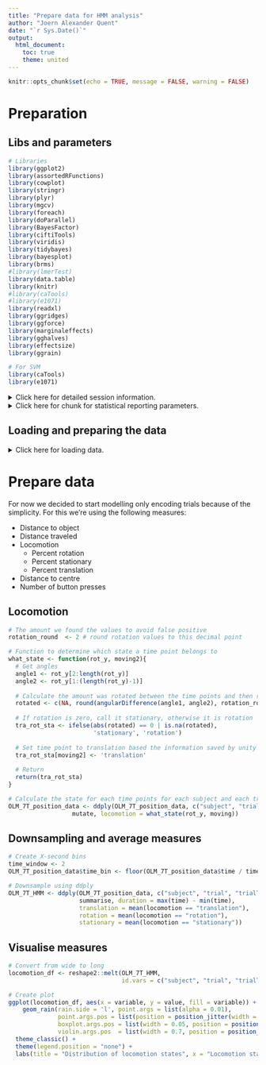 ```yaml
---
title: "Prepare data for HMM analysis"
author: "Joern Alexander Quent"
date: "`r Sys.Date()`"
output:
  html_document:
    toc: true
    theme: united
---
```


```r
knitr::opts_chunk$set(echo = TRUE, message = FALSE, warning = FALSE)
```


# Preparation
## Libs and parameters
```r
# Libraries
library(ggplot2)
library(assortedRFunctions)
library(cowplot) 
library(stringr)
library(plyr)
library(mgcv)
library(foreach)
library(doParallel)
library(BayesFactor)
library(ciftiTools)
library(viridis)
library(tidybayes)
library(bayesplot)
library(brms)
#library(lmerTest)
library(data.table)
library(knitr)
#library(caTools) 
#library(e1071) 
library(readxl)
library(ggridges)
library(ggforce)
library(marginaleffects)
library(gghalves)
library(effectsize)
library(ggrain)

# For SVM
library(caTools) 
library(e1071) 
```


<details>
 <summary>Click here for detailed session information. </summary>
```r
sessioninfo::session_info()
```
</details>

<details>
 <summary>Click here for chunk for statistical reporting parameters. </summary>
```r
# Parameters how to report means
report_type   <- 1
digits1       <- 2
rounding_type <- "signif"

# Font sizes
font_size   <- 8
base_theme  <- theme_classic(base_size = font_size) + 
               theme(plot.title = element_text(hjust = 0.5),
                     plot.background = element_blank(), 
                     panel.background = element_rect(fill = "transparent"))

base_theme2  <- theme_classic(base_size = font_size) + 
               theme(plot.title = element_text(hjust = 0.5),
                     plot.background = element_blank(), 
                     panel.background = element_rect(fill = "transparent"),
                     text = element_text(family = ""),
                     strip.background = element_rect(color="white", fill="white"))

# Parameters for saving figures
## Information: https://www.nature.com/ncomms/submit/how-to-submit
### PDF page: 210 x 276 mm
### Column widths in mm
single_column <- 88
double_column <- 180
dpi           <- 1000
figurePath    <- "figures/SpaNov/"
axisExpand  <- 0.05 # multiply the x & y values

# Function to calculate axis limits
calc_axis_limits <- function(x, axisExpand, digits = 2, rounding_type = "signif"){
  # Get the empirical values
  val_range <- range(x, na.rm = TRUE)
  
  # Create axis_breaks
  axis_breaks <- rep(NA, 3)
  
  # Add middle point
  axis_breaks[2] <- mean(val_range, na.rm = TRUE)
  
  # Minimum value
  if(val_range[1] < 0){
    axis_breaks[1] <- val_range[1] + val_range[1]*axisExpand
  } else {
    axis_breaks[1] <- val_range[1] - val_range[1]*axisExpand
  }
  
  # Maximum value
  if(val_range[2] < 0){
    axis_breaks[3] <- val_range[2] - val_range[2]*axisExpand
  } else {
    axis_breaks[3] <- val_range[2] + val_range[2]*axisExpand
  }
  
  
  # Only use significant digits
  if(rounding_type == "signif"){
    axis_breaks <- signif(axis_breaks, digits) 
  } else if(rounding_type == "round"){
    axis_breaks <- round(axis_breaks, digits) 
  } else {
    stop("Wrong rounding_type. Choose signif or round")
  }
  
  # Get the actual limits
  axis_limits <- axis_breaks[c(1, 3)]
  
  # Return list
  return(list(limits = axis_limits, breaks = axis_breaks))
}

# Colours used for visualisation
meanLineColour       <- "red"
boxplot_borderColour <- "black"
boxplot_pointColour  <- "darkgrey"
baseColours          <- c("#7091C0", "#4A66AC", "#364875")
spectral_colours     <- c("#5956a5", "#a60a44")
cool_warm_colours    <- c("#3C4DC1", "#B70B28")
novFam_gradient      <- viridis(n = 6, option = "H", direction = -1)

# Information for Yeo 7
## Names etc. for the networks in Yeo 7
Yeo7_fullNames <- c("Frontoparietal", "Default", "Dorsal Attention", "Limbic", 
                    "Ventral Attention", "Somatomotor", "Visual")
Yeo7_abbr      <- c("Cont", "Default", "DorsAttn", "Limbic", "SalVentAttn", "SomMot", "Vis")

## Colours used for Yeo 7
Yeo7_colours <- c("#E79523", "#CD3E4E", "#00760F", "#DCF8A4", "#C43BFA", "#4682B4", "#781286")
```
</details>


## Loading and preparing the data
<details>
 <summary>Click here for loading data. </summary>
```r
# Load the data
## Specify paths where the data is saved
path2data <- "data/"

## Load the look-up table that contains information of R-numbers which are retracted 
lookupTable  <- read.csv(paste0(path2data, "lookUpTable.csv"))

## Load .RData images of the combined data (all subject in one DF)
load(paste0(path2data, "demographics.RData"))
load(paste0(path2data, "DW_all_data.RData"))
load(paste0(path2data, "OLM_7T_all_data.RData"))
load(paste0(path2data, "OLM_3T_all_data.RData"))
load(paste0(path2data, "question_data.RData"))

# Select the subjects included in this analysis
## Load the subjects that are included in this analysis
subjectFile <- readLines(paste0(path2data, "SpaNov_subject2analyse.txt"))
subjIDs_R   <- str_split(subjectFile, pattern = ",")[[1]] 
subjIDs     <- lookupTable$anonKey[lookupTable$Rnum %in% subjIDs_R]
# Important note: subjIDs_R do not have the same order as subjIDs!!!!!!!!!!!!!

## Subset to data that is being included in the analysis
OLM_7T_position_data <- OLM_7T_position_data[OLM_7T_position_data$subject %in% subjIDs, ]
demographics         <- demographics[demographics$subject %in% subjIDs, ]
DW_position_data     <- DW_position_data[DW_position_data$subject %in% subjIDs, ]
OLM_7T_logEntries    <- OLM_7T_logEntries[OLM_7T_logEntries$ppid %in% subjIDs, ]
OLM_7T_trial_results <- OLM_7T_trial_results[OLM_7T_trial_results$subject %in% subjIDs, ]
question_data        <- question_data[question_data$subject %in% subjIDs, ]

## Subset to retrieval only
OLM_7T_retrieval <- OLM_7T_trial_results[OLM_7T_trial_results$trialType == "retrieval", ]

# Get the object locations to verify object placement in screenshots
obj_locations <- ddply(OLM_7T_trial_results, c("targets", "objectName", "targetNames"),
                       summarise, object_x_sd = sd(object_x), object_x = mean(object_x),
                       object_z_sd = sd(object_z), object_z = mean(object_z))
```

</details>

# Prepare data 
For now we decided to start modelling only encoding trials because of the simplicity. For this we're using the following measures:

- Distance to object
- Distance traveled
- Locomotion
  - Percent rotation
  - Percent stationary
  - Percent translation
- Distance to centre
- Number of button presses


## Locomotion
```r
# The amount we found the values to avoid false positive
rotation_round  <- 2 # round rotation values to this decimal point

# Function to determine which state a time point belongs to
what_state <- function(rot_y, moving2){
  # Get angles 
  angle1 <- rot_y[2:length(rot_y)]
  angle2 <- rot_y[1:(length(rot_y)-1)]
  
  # Calculate the amount was rotated between the time points and then rotate
  rotated <- c(NA, round(angularDifference(angle1, angle2), rotation_round))
  
  # If rotation is zero, call it stationary, otherwise it is rotation
  tra_rot_sta <- ifelse(abs(rotated) == 0 | is.na(rotated), 
                        'stationary', 'rotation') 
  
  # Set time point to translation based the information saved by unity
  tra_rot_sta[moving2] <- 'translation'
  
  # Return
  return(tra_rot_sta)
}

# Calculate the state for each time points for each subject and each trial
OLM_7T_position_data <- ddply(OLM_7T_position_data, c("subject", "trial"), 
                  mutate, locomotion = what_state(rot_y, moving))
```


## Downsampling and average measures
```r
# Create X-second bins
time_window <- 2
OLM_7T_position_data$time_bin <- floor(OLM_7T_position_data$time / time_window) * time_window

# Downsample using ddply
OLM_7T_HMM <- ddply(OLM_7T_position_data, c("subject", "trial", "trialType", "time_bin"), 
                    summarise, duration = max(time) - min(time),
                    translation = mean(locomotion == "translation"),
                    rotation = mean(locomotion == "rotation"),
                    stationary = mean(locomotion == "stationary"))
```

## Visualise measures
```r
# Convert from wide to long
locomotion_df <- reshape2::melt(OLM_7T_HMM, 
                                id.vars = c("subject", "trial", "trialType", "time_bin", "duration"))

# Create plot
ggplot(locomotion_df, aes(x = variable, y = value, fill = variable)) +
	geom_rain(rain.side = 'l', point.args = list(alpha = 0.01), 
	          point.args.pos = list(position = position_jitter(width = 0.09, height = 0)),
	          boxplot.args.pos = list(width = 0.05, position = position_nudge(x = 0.15)),
	          violin.args.pos  = list(width = 0.7, position = position_nudge(x = 0.20))) +
  theme_classic() +
  theme(legend.position = "none") +
  labs(title = "Distribution of locomotion states", x = "Locomotion states", y = "Percent")
```

